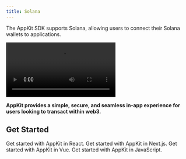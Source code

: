 ```yaml
---
title: Solana
---
```



The AppKit SDK supports Solana, allowing users to connect their Solana wallets to applications.
<Frame>
<video
  controls
  className="w-full aspect-video"
  src="/images/Solana.mp4"
></video>
</Frame>


**AppKit provides a simple, secure, and seamless in-app experience for users looking to transact within web3.**
<Card title="Try Demo" href="https://appkit-lab.reown.com/library/solana/" horizontal />


## Get Started

<CardGroup cols={2}>
  <Card title="React" icon="react" href="/appkit/react/core/installation#solana">
    Get started with AppKit in React.
  </Card>

  <Card title="Next.js" icon="square-n" href="/appkit/next/core/installation#solana">
    Get started with AppKit in Next.js.
  </Card>

  <Card title="Vue" icon="vuejs" href="/appkit/vue/core/installation?platform=solana">
    Get started with AppKit in Vue.
  </Card>

  <Card title="JavaScript" icon="js" href="/appkit/javascript/core/installation?platform=solana">
    Get started with AppKit in JavaScript.
  </Card>
</CardGroup>
